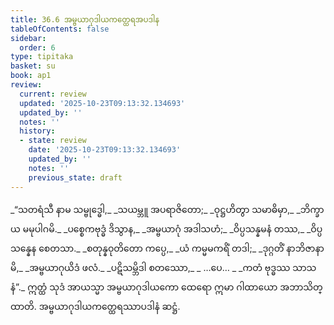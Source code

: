 ```yaml
---
title: 36.6 အမ္ဗယာဂုဒါယကတ္ထေရအပဒါန
tableOfContents: false
sidebar:
  order: 6
type: tipitaka
basket: su
book: ap1
review:
  current: review
  updated: '2025-10-23T09:13:32.134693'
  updated_by: ''
  notes: ''
  history:
  - state: review
    date: '2025-10-23T09:13:32.134693'
    updated_by: ''
    notes: ''
    previous_state: draft
---
```



<ReviewStatus review={frontmatter.review} showDetails={true} />

<HypothesisAnnotation frontmatter={frontmatter} />

<DynamicBreadcrumb />

<Division number="22" book="ap1" e="ch" v="20" p="327">

<Paragraph number="4001" type="verses" book="ap1">
_“သတရံသီ နာမ သမ္ဗုဒ္ဓေါ,_  
_သယမ္ဘူ အပရာဇိတော;_  
_ဝုဋ္ဌဟိတွာ သမာဓိမှာ,_  
_ဘိက္ခာယ မမုပါဂမိ._  

</Paragraph>

</Division>
<Division number="23" book="ap1" e="ch" v="20" p="327">

<Paragraph number="4002" type="verses" book="ap1">
_ပစ္စေကဗုဒ္ဓံ ဒိသွာန,_  
_အမ္ဗယာဂုံ အဒါသဟံ;_  
_ဝိပ္ပသန္နမနံ တဿ,_  
_ဝိပ္ပသန္နေန စေတသာ._  

</Paragraph>

</Division>
<Division number="24" book="ap1" e="ch" v="20" p="327">

<Paragraph number="4003" type="verses" book="ap1">
_စတုန္နဝုတိတော ကပ္ပေ,_  
_ယံ ကမ္မမကရိံ တဒါ;_  
_ဒုဂ္ဂတိံ နာဘိဇာနာမိ,_  
_အမ္ဗယာဂုယိဒံ ဖလံ._  

</Paragraph>

</Division>
<Division number="25" book="ap1" e="ch" v="20" p="327">

<Paragraph number="4004" type="verses" book="ap1">
_ပဋိသမ္ဘိဒါ စတဿော,_  
_ …ပေ… _  
_ကတံ ဗုဒ္ဓဿ သာသနံ”._  

</Paragraph>

<Paragraph number="4005" book="ap1">
ဣတ္ထံ သုဒံ အာယသ္မာ အမ္ဗယာဂုဒါယကော ထေရော ဣမာ ဂါထာယော အဘာသိတ္ထာတိ.

</Paragraph>
</Division>

<Paragraph number="4006" type="center" book="ap1">
အမ္ဗယာဂုဒါယကတ္ထေရဿာပဒါနံ ဆဋ္ဌံ.
</Paragraph>